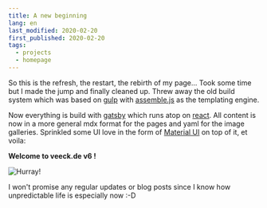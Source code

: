 ```yaml
---
title: A new beginning
lang: en
last_modified: 2020-02-20
first_published: 2020-02-20
tags:
  - projects
  - homepage
---
```


So this is the refresh, the restart, the rebirth of my page... Took some time but I made the jump and finally cleaned
up. Threw away the old build system which was based on [gulp](https://gulpjs.com/) with
[assemble.js](https://assemble.io/) as the templating engine.

Now everything is build with [gatsby](https://www.gatsbyjs.org/) which runs atop on [react](https://reactjs.org/). All
content is now in a more general mdx format for the pages and yaml for the image galleries. Sprinkled some UI love in
the form of [Material UI](https://material-ui.com/) on top of it, et voila:

**Welcome to veeck.de v6 !**

![Hurray!](./fireworks.gif)

I won't promise any regular updates or blog posts since I know how unpredictable life is especially now :-D
